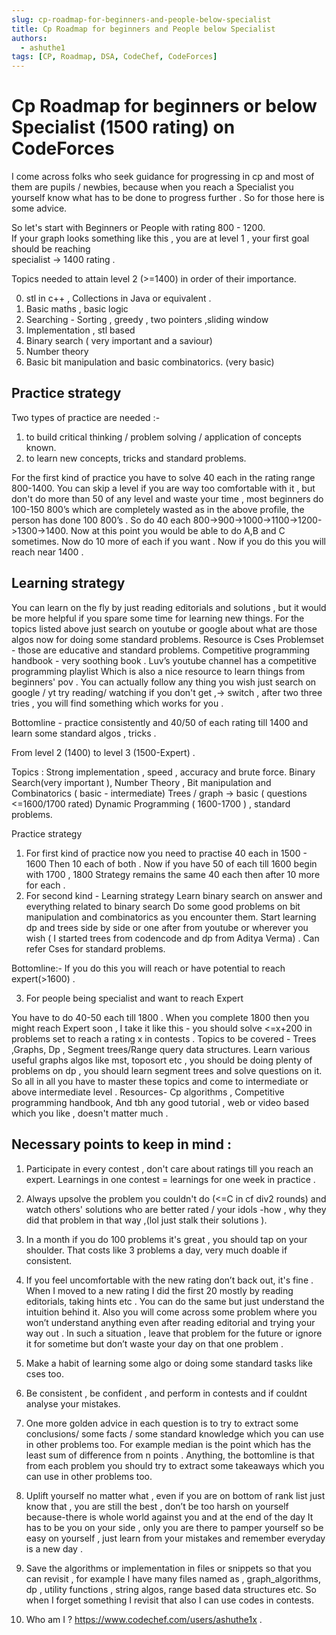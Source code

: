 ```yaml
---
slug: cp-roadmap-for-beginners-and-people-below-specialist
title: Cp Roadmap for beginners and People below Specialist
authors:
  - ashuthe1
tags: [CP, Roadmap, DSA, CodeChef, CodeForces]
---
```


# Cp Roadmap for beginners or below Specialist (1500 rating) on CodeForces


I come across folks who seek guidance for progressing in cp and most of them are pupils / newbies, 
because when you reach a Specialist you yourself know what has to be done to progress further . So for those here is some advice. 

So let's start with Beginners or People with rating 800 - 1200. <br/>
If your graph looks something like this , you are at level 1 , your first goal should be reaching <br/> specialist -> 1400 rating . 

<!--truncate-->

Topics needed to attain level 2 (>=1400) in order of their importance.

0) stl in c++ , Collections in Java or equivalent . <br/>
1) Basic maths , basic logic  <br/>
2) Searching - Sorting , greedy , two pointers ,sliding window  <br/>
3) Implementation , stl based  <br/>
4) Binary search ( very important and a saviour) <br/> 
5) Number theory  <br/>
6) Basic bit manipulation and basic combinatorics. (very basic)

## Practice strategy 
Two types of practice are needed :-  <br/>
1) to build critical thinking / problem solving / application of concepts known.  <br/>
2) to learn new concepts, tricks and standard problems.  <br/>

For the first kind of practice you have to solve 40 each in the rating range 800-1400. You can skip a level if you are way too comfortable with it , but don't do more than 50 of any level and waste your time , most beginners do 100-150 800’s which are completely wasted as in the above profile, the person has done 100 800’s .
So do 40 each 800->900->1000->1100->1200->1300->1400.
Now at this point you would be able to do A,B and C sometimes.
Now do 10 more of each if you want .
Now if you do this you will reach near 1400 . 

## Learning strategy
You can learn on the fly by just reading editorials and solutions , but it would be more helpful if you spare some time for learning new things.
For the topics listed above just search on youtube or google about what are those algos now for doing some standard problems. Resource is Cses Problemset - those are educative and standard problems.
Competitive programming handbook - very soothing book .
Luv’s youtube channel has a competitive programming playlist
Which is also a nice resource to learn things from beginners' pov . 
You can actually follow any thing you wish just search on google / yt try reading/ watching if you don't get ,-> switch , after two three tries , you will find something which works for you .

Bottomline - practice consistently and 40/50 of each rating till 1400 and learn some standard algos , tricks .








From level 2 (1400) to level 3 (1500-Expert) .

Topics : 
Strong implementation  , speed , accuracy and brute force.
Binary Search(very important ),
Number Theory , 
Bit manipulation and Combinatorics ( basic - intermediate)
Trees / graph -> basic ( questions <=1600/1700 rated)
Dynamic Programming ( 1600-1700 ) , standard problems.

Practice strategy
1)  For first kind of practice
now you need to practise 40 each in 1500 - 1600
Then 10 each of both .
Now if you have 50 of each till 1600 begin with 1700 , 1800 
Strategy remains the same 40 each then after 10 more for each .
2)  For second kind - Learning strategy 
Learn binary search on answer and everything related to binary search 
Do some good problems on bit manipulation and combinatorics as you encounter them.
Start learning dp and trees side by side or one after from youtube or wherever you wish ( I started trees from codencode and dp from Aditya Verma) .
Can refer Cses for standard problems. 

Bottomline:- If you do this you will reach or have potential to reach expert(>1600) .



3) For people being specialist and want to reach Expert 

You have to do 40-50 each till 1800 .
 When you complete 1800 then you might reach Expert soon , 
I take it like this - you should solve <=x+200 in problems set to reach a rating x in contests .
Topics to be covered - Trees ,Graphs, Dp , Segment trees/Range query data structures.
Learn various useful graphs algos like mst, toposort etc , you should be doing plenty of problems on dp , you should learn segment trees and solve questions on it.
So all in all you have to master these topics and come to intermediate or above intermediate level .
Resources- Cp algorithms , Competitive programming handbook,
And tbh any good tutorial , web or video based which you like ,     doesn't matter much .



## Necessary points to keep in mind  :

1) Participate in every contest , don't care about ratings till you reach an expert. Learnings in one contest = learnings for one week in practice .

2) Always upsolve the problem you couldn't do (<=C in cf div2 rounds) and watch others' solutions who are better rated / your idols -how , why they did that problem in that way ,(lol just stalk their solutions ).

3) In a month if you do 100 problems it's great , you should tap on your shoulder. That costs like 3 problems a day, very much doable if consistent. 

4) If you feel uncomfortable with the new rating don’t back out, it's fine . 
When I moved to a new rating I did the first 20 mostly by reading editorials, 
taking hints etc . You can do the same but just understand the intuition behind it.
Also you will come across some problem where you won’t understand anything even after reading 
editorial and trying your way out . In such a situation , leave that problem for the future or ignore it for  sometime but don’t waste your day on that one problem .
5) Make a habit of learning some algo or doing some standard tasks like cses too.

6) Be consistent , be confident , and perform in contests and if couldnt analyse your mistakes.

7) One more golden advice in each question is to try to extract some conclusions/ some facts / some standard knowledge which you can use in other problems too. For example median is the point which has the least sum of difference from n points . Anything, the bottomline is that from each problem you should try to extract some takeaways which you can use in other problems too. 

8) Uplift yourself no matter what , even if you are on bottom of rank list just know that , you are still the best , don’t be too harsh on yourself because-there is whole world against  you and at the end of the day It has to be you on your side ,  only you are there to pamper yourself so be easy on yourself , just learn from your mistakes and remember everyday is a new day .

9) Save the algorithms or implementation in files or snippets so that you can revisit , for example I have many files named as , graph_algorithms, dp , utility functions , string algos, range based data structures etc. So when I forget something I revisit that also I can use codes in contests.

10) Who am I ? 
https://www.codechef.com/users/ashuthe1x .

